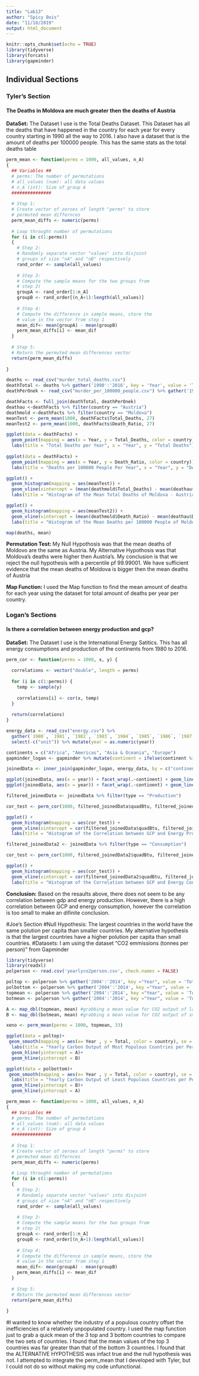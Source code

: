 ```yaml
---
title: "Lab13"
author: "Spicy Bois"
date: "11/18/2019"
output: html_document
---
```


```r
knitr::opts_chunk$set(echo = TRUE)
library(tidyverse)
library(forcats)
library(gapminder)
```


## Individual Sections

### Tyler's Section
#### The Deaths in Moldova are much greater then the deaths of Austria
**DataSet:** The Dataset I use is the Total Deaths Dataset. This Dataset has all the deaths that have happened in the country for each year for every country starting in 1990 all the way to 2016. I also have a dataset that is the amount of deaths per 100000 people. This has the same stats as the total deaths table

```r

perm_mean <- function(perms = 1000, all_values, n_A)
{
  ## Variables ##
  # perms: The number of permutations 
  # all_values (num): all data values
  # n_A (int): Size of group A
  ###############
  
  # Step 1:
  # Create vector of zeroes of length "perms" to store
  # permuted mean differnces
  perm_mean_diffs <- numeric(perms)
  
  # Loop throught number of permutations
  for (i in c(1:perms))
  {
    # Step 2:
    # Randomly separate vector "values" into disjoint 
    # groups of size "nA" and "nB" respectively
    rand_order <- sample(all_values)
    
    # Step 3:
    # Compute the sample means for the two groups from 
    # step 2(
    groupA <- rand_order[1:n_A]
    groupB <- rand_order[(n_A+1):length(all_values)]
    
    # Step 4: 
    # Compute the difference in sample means, store the
    # value in the vector from step 1
    mean_dif<- mean(groupA) - mean(groupB)
    perm_mean_diffs[i] <- mean_dif
  }
  
  # Step 5:
  # Return the permuted mean differences vector
  return(perm_mean_diffs)
  
}

```


```r
deaths <- read_csv("murder_total_deaths.csv") 
deathTotal <- deaths %>% gather('1990':'2016', key = 'Year', value = 'Total_Deaths') %>% filter(country == 'Moldova' | country == 'Austria')
deathPerOnek <- read_csv("murder_per_100000_people.csv") %>% gather('1950':'2016', key = 'Year', value = 'Death_Ratio') %>% filter(country == 'Moldova' | country == 'Austria', Year >= 1990)

deathFacts <- full_join(deathTotal, deathPerOnek)
deathau <-deathFacts %>% filter(country == "Austria")
deathmold <-deathFacts %>% filter(country == "Moldova")
meanTest <- perm_mean(1000, deathFacts$Total_Deaths, 27)
meanTest2 <- perm_mean(1000, deathFacts$Death_Ratio, 27)

ggplot(data = deathFacts) +
  geom_point(mapping = aes(x = Year, y = Total_Deaths, color = country))+
  labs(title = "Total Deaths per Year", x = "Year", y = "Total Deaths")
  
ggplot(data = deathFacts) +
  geom_point(mapping = aes(x = Year, y = Death_Ratio, color = country))+
  labs(title = "Deaths per 100000 People Per Year", x = "Year", y = "Deaths per 100000 People")

ggplot() +
  geom_histogram(mapping = aes(meanTest)) +
  geom_vline(xintercept = (mean(deathmold$Total_Deaths) - mean(deathau$Total_Deaths)), color = "Red") +
  labs(title = "Histogram of the Mean Total Deaths of Moldova - Austria", x = "Mean of Deaths", y = "Count", caption = "Red Line is the True Data\nPercentile = 99.99001")

ggplot() +
  geom_histogram(mapping = aes(meanTest2)) +
  geom_vline(xintercept = (mean(deathmold$Death_Ratio) - mean(deathau$Death_Ratio)), color = "Red") +
  labs(title = "Histogram of the Mean Deaths per 100000 People of Moldova - Austria", x = "Mean of Deaths Per 100000 People", y = "Count", caption = "Red Line is the True Data\nPercentile = 99.99001")

map(deaths, mean)


```
**Permutation Test: ** My Null Hypothosis was that the mean deaths of Moldovo are the same as Austria. My Alternative Hypothosis was that Moldova's deaths were higher then Austria's. My conclusion is that we reject the null hypothesis with a percentile pf 99.99001. We have sufficient evidence that the mean deaths of Moldova is bigger then the mean deaths of Austria

**Map Function: ** I used the Map function to find the mean amount of deaths for each year using the dataset for total amount of deaths per year per country.


### Logan's Sections
#### Is there a correlation between energy production and gcp?
**DataSet:** The Dataset I use is the International Energy Satitics. This has all energy consumptions and production of the continents from 1980 to 2016. 

```r
perm_cor <- function(perms = 1000, x, y) {
  
  correlations <- vector("double", length = perms)
  
  for (i in c(1:perms)) {
    temp <- sample(y)
    
    correlations[i] <- cor(x, temp)
  }
  
  return(correlations)
}
```


```r
energy_data <- read_csv("energy.csv") %>% 
  gather(`1980`, `1981`, `1982`, `1983`, `1984`, `1985`, `1986`, `1987`, `1988`, `1989`, `1990`, `1991`, `1992`, `1993`, `1994`, `1995`, `1996`, `1997`, `1998`, `1999`, `2000`, `2001`, `2002`, `2003`, `2004`, `2005`, `2006`, `2007`, `2008`, `2009`, `2010`, `2011`, `2012`, `2013`, `2014`, `2015`, `2016`, key = "year", value = "quadBtu") %>% 
  select(-c("unit")) %>% mutate(year = as.numeric(year))

continents = c("Africa", "Americas", "Asia & Oceania", "Europe")
gapminder_logan <- gapminder %>% mutate(continent = ifelse(continent %in% c("Asia", "Oceania"), "Asia & Oceania", continents[continent])) %>% group_by(continent, year) %>% summarise(lifeExp = mean(lifeExp), pop = mean(pop), gdpPercap = mean(gdpPercap)) %>% mutate(year = as.numeric(year))

joinedData <- inner_join(gapminder_logan, energy_data, by = c("continent", "year"))

ggplot(joinedData, aes(x = year)) + facet_wrap(.~continent) + geom_line(aes(y = quadBtu, color = type)) #+ geom_line(aes(y = gdpPercap))
ggplot(joinedData, aes(x = year)) + facet_wrap(.~continent) + geom_line(aes(y = gdpPercap))

filtered_joinedData <- joinedData %>% filter(type == "Production")

cor_test <- perm_cor(1000, filtered_joinedData$quadBtu, filtered_joinedData$gdpPercap)

ggplot() +
  geom_histogram(mapping = aes(cor_test)) +
  geom_vline(xintercept = cor(filtered_joinedData$quadBtu, filtered_joinedData$gdpPercap), color = "Red") +
  labs(title = "Histogram of the Correlation between GCP and Energy Production", x = "Correlation between GCP and Energy Production", y = "Count", caption = "Red Line is the True Data\nPercentile = 99.99001")

filtered_joinedData2 <- joinedData %>% filter(type == "Consumption")

cor_test <- perm_cor(1000, filtered_joinedData2$quadBtu, filtered_joinedData2$gdpPercap)

ggplot() +
  geom_histogram(mapping = aes(cor_test)) +
  geom_vline(xintercept = cor(filtered_joinedData2$quadBtu, filtered_joinedData2$gdpPercap), color = "Red") +
  labs(title = "Histogram of the Correlation between GCP and Energy Consumption", x = "Correlation between GCP and Energy Consumption", y = "Count", caption = "Red Line is the True Data\nPercentile = 99.99001")
```

**Conclusion:** Based on the resaults above, there does not seem to be any correlation between gdp and energy production. However, there is a high correlation between GCP and energy consumption, however the correlation is too small to make an difinite conclusion.



#Joe's Section
#Null Hypothesis: The largest countries in the world have the same polution per capita than smaller countries. My alternative hypothesis is that the largest countries have a higher polution per capita than small countries. 
#Datasets: I am using the dataset "CO2 emmissions (tonnes per person)" from Gapminder
```r
library(tidyverse)
library(readxl)
polperson <- read.csv('yearlyco2person.csv', check.names = FALSE)

poltop <- polperson %>% gather('2004':'2014', key ="Year", value = 'Total') %>% filter(country == 'United States' | country == "China" | country == "India") %>% select(Year, Total, country) %>% type.convert("Year", double) %>% type.convert("country", as.is = TRUE)
polbottom <- polperson %>% gather('2004':'2014', key ="Year", value = 'Total') %>% filter(country == "Tuvalu" | country == "Nauru" | country == "Palau") %>% select(Year, Total, country) %>% type.convert("Year", double) %>% type.convert("country", as.is = TRUE)
topmean <- polperson %>% gather('2004':'2014', key ="Year", value = 'Total') %>% select(Year, country, Total) %>% filter(country == 'United States' | country == "China" | country == "India") %>% type.convert("Year", double) %>% select(Total)
botmean <- polperson %>% gather('2004':'2014', key ="Year", value = 'Total') %>% select(Year, country, Total) %>% filter(country == "Tuvalu" | country == "Nauru" | country == "Palau") %>% select(Year, Total, country) %>% type.convert("Year", double) %>% select(Total)

A <- map_dbl(topmean, mean) #grabbing a mean value for CO2 output of largest countries from 2004 to 2014
B <- map_dbl(botmean, mean) #grabbing a mean value for CO2 output of smallest countries from 2004 to 2014

xeno <- perm_mean(perms = 1000, topmean, 33)

ggplot(data = poltop)+
 geom_smooth(mapping = aes(x= Year , y = Total, color = country), se = FALSE)+
  labs(title = "Yearly Carbon Output of Most Populous Countries per Person", x = "Year", y = "Output in thousands of tonnes per person") +
  geom_hline(yintercept = A)+
  geom_hline(yintercept = B)

ggplot(data = polbottom)+
 geom_smooth(mapping = aes(x= Year , y = Total, color = country), se = FALSE)+
  labs(title = "Yearly Carbon Output of Least Populous Countries per Person", x = "Year", y = "Output in thousands of tonnes per person") +
  geom_hline(yintercept = B)+
  geom_hline(yintercept = A)
```
```r
perm_mean <- function(perms = 1000, all_values, n_A)
{
  ## Variables ##
  # perms: The number of permutations 
  # all_values (num): all data values
  # n_A (int): Size of group A
  ###############
  
  # Step 1:
  # Create vector of zeroes of length "perms" to store
  # permuted mean differnces
  perm_mean_diffs <- numeric(perms)
  
  # Loop throught number of permutations
  for (i in c(1:perms))
  {
    # Step 2:
    # Randomly separate vector "values" into disjoint 
    # groups of size "nA" and "nB" respectively
    rand_order <- sample(all_values)
    
    # Step 3:
    # Compute the sample means for the two groups from 
    # step 2(
    groupA <- rand_order[1:n_A]
    groupB <- rand_order[(n_A+1):length(all_values)]
    
    # Step 4: 
    # Compute the difference in sample means, store the
    # value in the vector from step 1
    mean_dif<- mean(groupA) - mean(groupB)
    perm_mean_diffs[i] <- mean_dif
  }
  
  # Step 5:
  # Return the permuted mean differences vector
  return(perm_mean_diffs)
  
}
```
#I wanted to know whether the industry of a populous country offset the inefficiencies of a relatively unpopulated country. I used the map function just to grab a quick mean of the 3 top and 3 bottom countries to compare the two sets of countries. I found that the mean values of the top 3 countries was far greater than that of the bottom 3 countries. I found that the ALTERNATIVE HYPOTHESIS was infact true and the null hypothesis was not. I attempted to integrate the perm_mean that I developed with Tyler, but I could not do so without making my code unfunctional.

